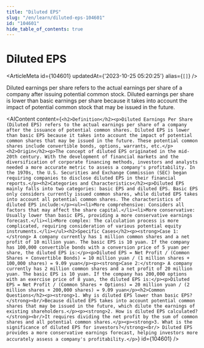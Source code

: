 ```yaml
---
title: "Diluted EPS"
slug: "/en/learn/diluted-eps-104601"
id: "104601"
hide_table_of_contents: true
---
```



# Diluted EPS

<ArticleMeta id={104601} updatedAt={'2023-10-25 05:20:25'} alias={`[]`} />
<div className='border-solid border-b border-t-0 my-4 border-[var(--ifm-color-gray-300)]' />

Diluted earnings per share refers to the actual earnings per share of a company after issuing potential common stock. Diluted earnings per share is lower than basic earnings per share because it takes into account the impact of potential common stock that may be issued in the future.

<AIContent content={`<h2>Definition</h2><p>Diluted Earnings Per Share (Diluted EPS) refers to the actual earnings per share of a company after the issuance of potential common shares. Diluted EPS is lower than basic EPS because it takes into account the impact of potential common shares that may be issued in the future. These potential common shares include convertible bonds, options, warrants, etc.</p><h2>Origin</h2><p>The concept of diluted EPS originated in the mid-20th century. With the development of financial markets and the diversification of corporate financing methods, investors and analysts needed a more accurate metric to assess a company's profitability. In the 1970s, the U.S. Securities and Exchange Commission (SEC) began requiring companies to disclose diluted EPS in their financial reports.</p><h2>Categories and Characteristics</h2><p>Diluted EPS mainly falls into two categories: basic EPS and diluted EPS. Basic EPS only considers currently issued common shares, while diluted EPS takes into account all potential common shares. The characteristics of diluted EPS include:</p><ul><li>More comprehensive: Considers all factors that may affect the share capital.</li><li>More conservative: Usually lower than basic EPS, providing a more conservative earnings forecast.</li><li>More complex: The calculation process is more complicated, requiring consideration of various potential equity instruments.</li></ul><h2>Specific Cases</h2><p><strong>Case 1:</strong> A company currently has 1 million common shares and a net profit of 10 million yuan. The basic EPS is 10 yuan. If the company has 100,000 convertible bonds with a conversion price of 5 yuan per share, the diluted EPS is:</p><p>Diluted EPS = Net Profit / (Common Shares + Convertible Bonds) = 10 million yuan / (1 million shares + 100,000 shares) = 9.09 yuan</p><p><strong>Case 2:</strong> A company currently has 2 million common shares and a net profit of 20 million yuan. The basic EPS is 10 yuan. If the company has 200,000 options with an exercise price of 8 yuan, the diluted EPS is:</p><p>Diluted EPS = Net Profit / (Common Shares + Options) = 20 million yuan / (2 million shares + 200,000 shares) = 9.09 yuan</p><h2>Common Questions</h2><p><strong>1. Why is diluted EPS lower than basic EPS?</strong><br/>Because diluted EPS takes into account potential common shares that may be issued in the future, which dilute the earnings of existing shareholders.</p><p><strong>2. How is diluted EPS calculated?</strong><br/>It requires dividing the net profit by the sum of common shares and all potential common shares.</p><p><strong>3. What is the significance of diluted EPS for investors?</strong><br/> Diluted EPS provides a more conservative earnings forecast, helping investors more accurately assess a company's profitability.</p>`} id={104601} />
